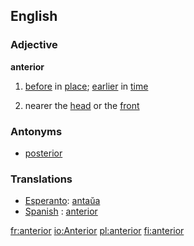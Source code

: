 ==English==
===Adjective===
'''anterior'''
# [[before]] in [[place]]; [[earlier]] in [[time]]
#{{anatomy}} nearer the [[head]] or the [[front]]
===Antonyms===
* [[posterior]]

===Translations===
*[[Esperanto]]: [[antaŭa]]
*[[Spanish]] : [[anterior]]

[[fr:anterior]]
[[io:Anterior]]
[[pl:anterior]]
[[fi:anterior]]